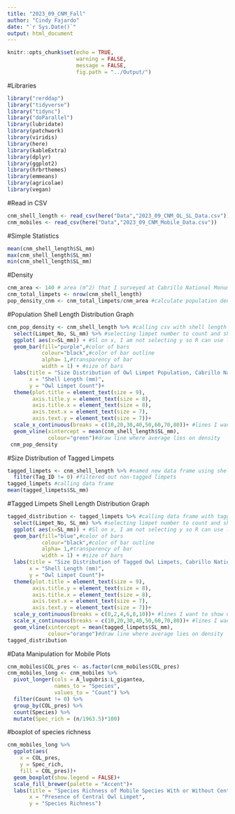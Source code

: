 ```yaml
---
title: "2023_09_CNM_Fall"
author: "Cindy Fajardo"
date: "`r Sys.Date()`"
output: html_document
---
```


```r
knitr::opts_chunk$set(echo = TRUE,
                      warning = FALSE,
                      message = FALSE,
                      fig.path = "../Output/")
```

#Libraries
```r
library("rerddap")
library("tidyverse")
library("tidync")
library("doParallel")
library(lubridate)
library(patchwork)
library(viridis)
library(here)
library(kableExtra)
library(dplyr)
library(ggplot2)
library(hrbrthemes)
library(emmeans)
library(agricolae)
library(vegan)
```

#Read in CSV
```r
cnm_shell_length <- read_csv(here("Data","2023_09_CNM_OL_SL_Data.csv"))
cnm_mobiles <- read_csv(here("Data","2023_09_CNM_Mobile_Data.csv"))
```

#Simple Statistics
```r
mean(cnm_shell_length$SL_mm)
max(cnm_shell_length$SL_mm)
min(cnm_shell_length$SL_mm)
```

#Density
```r
cnm_area <- 140 # area (m^2) that I surveyed at Cabrillo National Monument Zone 3
cnm_total_limpets <- nrow(cnm_shell_length)
pop_density_cnm <- cnm_total_limpets/cnm_area #calculate population density # of limpet/m^2

```

#Population Shell Length Distribution Graph
```r
cnm_pop_density <- cnm_shell_length %>% #calling csv with shell length data
  select(Limpet_No, SL_mm) %>% #selecting limpet number to count and shell length
  ggplot( aes(x=SL_mm)) + #Sl on x, I am not selecting y so R can use limpet count for density plot
  geom_bar(fill="purple",#color of bars
           colour="black",#color of bar outline
           alpha= 1,#transparency of bar
           width = 1) + #size of bars
  labs(title = "Size Distribution of Owl Limpet Population, Cabrillo National Monument",
       x = "Shell Length (mm)",
       y = "Owl Limpet Count")+
  theme(plot.title = element_text(size = 9),
        axis.title.y = element_text(size = 8),
        axis.title.x = element_text(size = 8),
        axis.text.x = element_text(size = 7),
        axis.text.y = element_text(size = 7))+
  scale_x_continuous(breaks = c(10,20,30,40,50,60,70,80))+ #lines I want to show up on x axis
  geom_vline(xintercept = mean(cnm_shell_length$SL_mm),
             colour="green")#draw line where average lies on density
 cnm_pop_density
```

#Size Distribution of Tagged Limpets
```r
tagged_limpets <- cnm_shell_length %>% #named new data frame using shell length data
  filter(Tag_ID != 0) #filtered out non-tagged limpets
tagged_limpets #calling data frame
mean(tagged_limpets$SL_mm)
```

#Tagged Limpets Shell Length Distribution Graph
```r
tagged_distribution <- tagged_limpets %>% #calling data frame with tagged limpets only
  select(Limpet_No, SL_mm) %>% #selecting limpet number to count and shell length
  ggplot( aes(x=SL_mm)) + #Sl on x, I am not selecting y so R can use limpet count for density plot
  geom_bar(fill="blue",#color of bars
           colour="black",#color of bar outline
           alpha= 1,#transparency of bar
           width = 1) + #size of bars
  labs(title = "Size Distribution of Tagged Owl Limpets, Cabrillo National Monument",
       x = "Shell Length (mm)",
       y = "Owl Limpet Count")+
  theme(plot.title = element_text(size = 9),
        axis.title.y = element_text(size = 8),
        axis.title.x = element_text(size = 8),
        axis.text.x = element_text(size = 7),
        axis.text.y = element_text(size = 7))+
  scale_y_continuous(breaks = c(0,2,4,6,8,10))+ #lines I want to show up on y axis
  scale_x_continuous(breaks = c(10,20,30,40,50,60,70,80))+ #lines I want to show up on x axis
  geom_vline(xintercept = mean(tagged_limpets$SL_mm),
             colour="orange")#draw line where average lies on density
tagged_distribution
```

#Data Manipulation for Mobile Plots
```r
cnm_mobiles$COL_pres <- as.factor(cnm_mobiles$COL_pres)
cnm_mobiles_long <- cnm_mobiles %>% 
  pivot_longer(cols = A_lugubris:L_gigantea,
               names_to = "Species",
               values_to = "Count") %>% 
  filter(Count != 0) %>% 
  group_by(COL_pres) %>% 
  count(Species) %>% 
  mutate(Spec_rich = (n/1963.5)*100)
```

#boxplot of species richness
```r
cnm_mobiles_long %>% 
  ggplot(aes(
    x = COL_pres,
    y = Spec_rich,
    fill = COL_pres))+
  geom_boxplot(show.legend = FALSE)+ 
  scale_fill_brewer(palette = "Accent")+
  labs(title = "Species Richness of Mobile Species With or Without Central Limpet",
       x = "Presence of Central Owl Limpet",
       y = "Species Richness")
```




